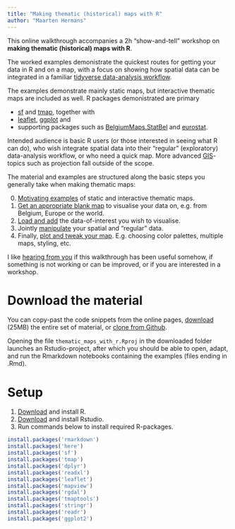 ```yaml
---
title: "Making thematic (historical) maps with R"
author: "Maarten Hermans"
---
```


This online walkthrough accompanies a 2h "show-and-tell" workshop on **making thematic (historical) maps with R**. 

The worked examples demonistrate the quickest routes for getting your data in R and on a map, with a focus on showing how spatial data can be integrated in a familiar [tidyverse data-analysis workflow](https://www.tidyverse.org/). 

The examples demonstrate mainly static maps, but interactive thematic maps are included as well. R packages demonistrated are primary

* [sf](https://r-spatial.github.io/sf/) and [tmap](https://github.com/mtennekes/tmap#tmap-thematic-maps-in-r), together with 
* [leaflet](https://rstudio.github.io/leaflet/), [ggplot](https://ggplot2.tidyverse.org/) and 
* supporting packages such as [BelgiumMaps.StatBel](http://www.bnosac.be/index.php/blog/55-belgiummaps-statbel-r-package-with-administrative-boundaries-of-belgium) and [eurostat](https://ropengov.github.io/eurostat/index.html).  

Intended audience is basic R users (or those interested in seeing what R can do), who wish integrate spatial data into their "regular" (exploratory) data-analysis workflow, or who need a quick map. More advanced [GIS](https://en.wikipedia.org/wiki/Geographic_information_system)-topics such as projection fall outside of the scope. 

The material and examples are structured along the basic steps you generally take when making thematic maps:

0. [Motivating examples](00_start_examples.html) of static and interactive thematic maps.
1. [Get an appropriate blank map](01_get_maps.html) to visualise your data on, e.g. from Belgium, Europe or the world.
2. [Load and add](02_add_data.html) the data-of-interest you wish to visualise.
3. Jointly [manipulate](03_manipulate.html) your spatial and "regular" data.
4. Finally, [plot and tweak your map](04_plot.html). E.g. choosing color palettes, multiple maps, styling, etc.

I like [hearing from you](https://mhermans.net/#contact) if this walkthrough has been useful somehow, if something is not working or can be improved, or if you are interested in a workshop. 

# Download the material

You can copy-past the code snippets from the online pages, [download](https://github.com/mhermans/thematic-maps-r/archive/master.zip) (25MB) the entire set of material, or [clone from Github](https://github.com/mhermans/thematic-maps-r).

Opening the file `thematic_maps_with_r.Rproj` in the downloaded folder launches an Rstudio-project, after which you should be able to open, adapt, and run the Rmarkdown notebooks containing the examples (files ending in .Rmd).


# Setup

1. [Download](https://cran.r-project.org/bin/windows/base/) and install R.
2. [Download](https://www.rstudio.com/products/rstudio/download/#download) and install Rstudio.
3. Run commands below to install required R-packages.

```r
install.packages('rmarkdown')
install.packages('here')
install.packages('sf')
install.packages('tmap')
install.packages('dplyr')
install.packages('readxl')
install.packages('leaflet')
install.packages('mapview')
install.packages('rgdal')
install.packages('tmaptools')
install.packages('stringr')
install.packages('readr')
install.packages('ggplot2')
```
